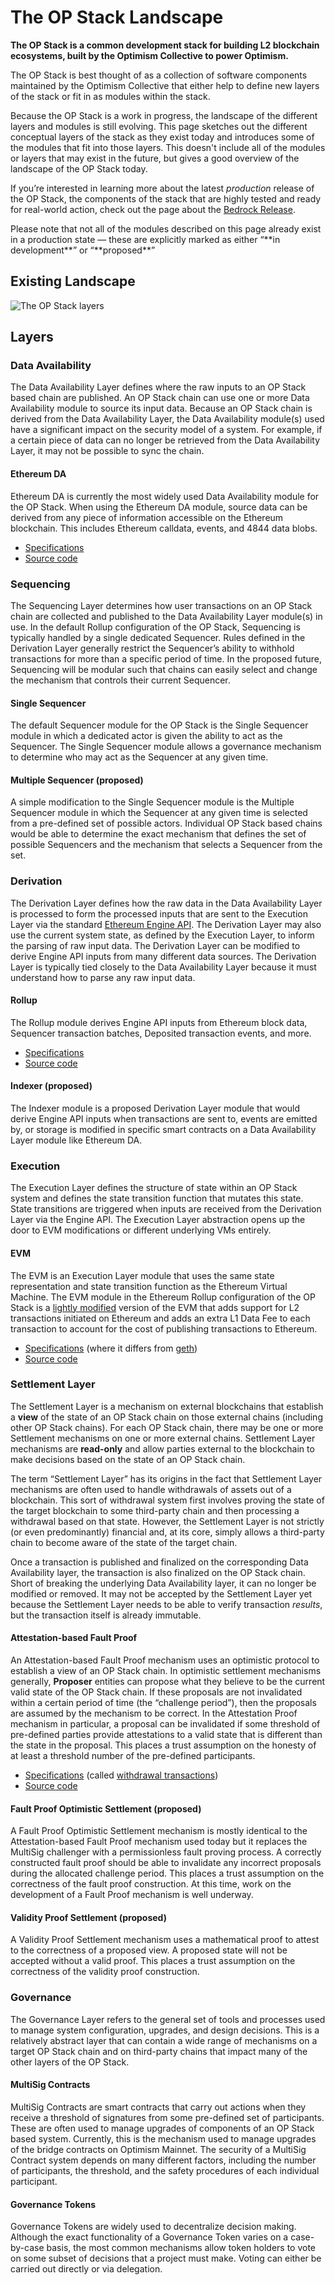 
# The OP Stack Landscape

**The OP Stack is a common development stack for building L2 blockchain ecosystems, built by the Optimism Collective to power Optimism.**

The OP Stack is best thought of as a collection of software components maintained by the Optimism Collective that either help to define new layers of the stack or fit in as modules within the stack.

Because the OP Stack is a work in progress, the landscape of the different layers and modules is still evolving.
This page sketches out the different conceptual layers of the stack as they exist today and introduces some of the modules that fit into those layers.
This doesn't include all of the modules or layers that may exist in the future, but gives a good overview of the landscape of the OP Stack today.

If you’re interested in learning more about the latest *production* release of the OP Stack, the components of the stack that are highly tested and ready for real-world action, check out the page about the [Bedrock Release](bedrock/overview).

<Callout type="warning">
  Please note that not all of the modules described on this page already exist in a production state — these are explicitly marked as either “**in development**” or “**proposed**”
</Callout>

## Existing Landscape

![The OP Stack layers](public/img/op-stack/protocol/landscape.png)

## Layers

### Data Availability

The Data Availability Layer defines where the raw inputs to an OP Stack based chain are published. An OP Stack chain can use one or more Data Availability module to source its input data. Because an OP Stack chain is derived from the Data Availability Layer, the Data Availability module(s) used have a significant impact on the security model of a system. For example, if a certain piece of data can no longer be retrieved from the Data Availability Layer, it may not be possible to sync the chain.

#### Ethereum DA

Ethereum DA is currently the most widely used Data Availability module for the OP Stack. When using the Ethereum DA module, source data can be derived from any piece of information accessible on the Ethereum blockchain. This includes Ethereum calldata, events, and 4844 data blobs.

*   [Specifications](https://github.com/ethereum-optimism/optimism/blob/129032f15b76b0d2a940443a39433de931a97a44/specs/derivation.md#batch-submission-wire-format)
*   [Source code](https://github.com/ethereum-optimism/optimism/tree/129032f15b76b0d2a940443a39433de931a97a44/op-batcher)

### Sequencing

The Sequencing Layer determines how user transactions on an OP Stack chain are collected and published to the Data Availability Layer module(s) in use. In the default Rollup configuration of the OP Stack, Sequencing is typically handled by a single dedicated Sequencer. Rules defined in the Derivation Layer generally restrict the Sequencer’s ability to withhold transactions for more than a specific period of time. In the proposed future, Sequencing will be modular such that chains can easily select and change the mechanism that controls their current Sequencer.

#### Single Sequencer

The default Sequencer module for the OP Stack is the Single Sequencer module in which a dedicated actor is given the ability to act as the Sequencer. The Single Sequencer module allows a governance mechanism to determine who may act as the Sequencer at any given time.

#### Multiple Sequencer (proposed)

A simple modification to the Single Sequencer module is the Multiple Sequencer module in which the Sequencer at any given time is selected from a pre-defined set of possible actors. Individual OP Stack based chains would be able to determine the exact mechanism that defines the set of possible Sequencers and the mechanism that selects a Sequencer from the set.

### Derivation

The Derivation Layer defines how the raw data in the Data Availability Layer is processed to form the processed inputs that are sent to the Execution Layer via the standard [Ethereum Engine API](https://github.com/ethereum/execution-apis/blob/94164851c1630ff0a9c31d8d7d3d4fb886e196c0/src/engine/README.md). The Derivation Layer may also use the current system state, as defined by the Execution Layer, to inform the parsing of raw input data. The Derivation Layer can be modified to derive Engine API inputs from many different data sources. The Derivation Layer is typically tied closely to the Data Availability Layer because it must understand how to parse any raw input data.

#### Rollup

The Rollup module derives Engine API inputs from Ethereum block data, Sequencer transaction batches, Deposited transaction events, and more.

*   [Specifications](https://github.com/ethereum-optimism/optimism/blob/129032f15b76b0d2a940443a39433de931a97a44/specs/derivation.md#l2-chain-derivation-pipeline)
*   [Source code](https://github.com/ethereum-optimism/optimism/tree/129032f15b76b0d2a940443a39433de931a97a44/op-node)

#### Indexer (proposed)

The Indexer module is a proposed Derivation Layer module that would derive Engine API inputs when transactions are sent to, events are emitted by, or storage is modified in specific smart contracts on a Data Availability Layer module like Ethereum DA.

### Execution

The Execution Layer defines the structure of state within an OP Stack system and defines the state transition function that mutates this state. State transitions are triggered when inputs are received from the Derivation Layer via the Engine API. The Execution Layer abstraction opens up the door to EVM modifications or different underlying VMs entirely.

#### EVM

The EVM is an Execution Layer module that uses the same state representation and state transition function as the Ethereum Virtual Machine. The EVM module in the Ethereum Rollup configuration of the OP Stack is a [lightly modified](https://op-geth.optimism.io/) version of the EVM that adds support for L2 transactions initiated on Ethereum and adds an extra L1 Data Fee to each transaction to account for the cost of publishing transactions to Ethereum.

*   [Specifications](https://github.com/ethereum-optimism/optimism/blob/129032f15b76b0d2a940443a39433de931a97a44/specs/exec-engine.md) (where it differs from [geth](https://geth.ethereum.org/))
*   [Source code](https://github.com/ethereum-optimism/op-geth/tree/09ade3df6d1d3a4f8f308553825348be132bc960)

### Settlement Layer

The Settlement Layer is a mechanism on external blockchains that establish a **view** of the state of an OP Stack chain on those external chains (including other OP Stack chains). For each OP Stack chain, there may be one or more Settlement mechanisms on one or more external chains. Settlement Layer mechanisms are **read-only** and allow parties external to the blockchain to make decisions based on the state of an OP Stack chain.

The term “Settlement Layer” has its origins in the fact that Settlement Layer mechanisms are often used to handle withdrawals of assets out of a blockchain. This sort of withdrawal system first involves proving the state of the target blockchain to some third-party chain and then processing a withdrawal based on that state. However, the Settlement Layer is not strictly (or even predominantly) financial and, at its core, simply allows a third-party chain to become aware of the state of the target chain.

Once a transaction is published and finalized on the corresponding Data Availability layer, the transaction is also finalized on the OP Stack chain. Short of breaking the underlying Data Availability layer, it can no longer be modified or removed. It may not be accepted by the Settlement Layer yet because the Settlement Layer needs to be able to verify transaction *results*, but the transaction itself is already immutable.

#### Attestation-based Fault Proof

An Attestation-based Fault Proof mechanism uses an optimistic protocol to establish a view of an OP Stack chain. In optimistic settlement mechanisms generally, **Proposer** entities can propose what they believe to be the current valid state of the OP Stack chain. If these proposals are not invalidated within a certain period of time (the “challenge period”), then the proposals are assumed by the mechanism to be correct. In the Attestation Proof mechanism in particular, a proposal can be invalidated if some threshold of pre-defined parties provide attestations to a valid state that is different than the state in the proposal. This places a trust assumption on the honesty of at least a threshold number of the pre-defined participants.

*   [Specifications](https://github.com/ethereum-optimism/optimism/blob/129032f15b76b0d2a940443a39433de931a97a44/specs/withdrawals.md) (called [withdrawal transactions](/dapp-developers/bridging/messaging))
*   [Source code](https://github.com/ethereum-optimism/optimism/tree/129032f15b76b0d2a940443a39433de931a97a44/packages/contracts-bedrock/contracts)

#### Fault Proof Optimistic Settlement (proposed)

A Fault Proof Optimistic Settlement mechanism is mostly identical to the Attestation-based Fault Proof mechanism used today but it replaces the MultiSig challenger with a permissionless fault proving process. A correctly constructed fault proof should be able to invalidate any incorrect proposals during the allocated challenge period. This places a trust assumption on the correctness of the fault proof construction. At this time, work on the development of a Fault Proof  mechanism is well underway.

#### Validity Proof Settlement (proposed)

A Validity Proof Settlement mechanism uses a mathematical proof to attest to the correctness of a proposed view. A proposed state will not be accepted without a valid proof. This places a trust assumption on the correctness of the validity proof construction.

### Governance

The Governance Layer refers to the general set of tools and processes used to manage system configuration, upgrades, and design decisions. This is a relatively abstract layer that can contain a wide range of mechanisms on a target OP Stack chain and on third-party chains that impact many of the other layers of the OP Stack.

#### MultiSig Contracts

MultiSig Contracts are smart contracts that carry out actions when they receive a threshold of signatures from some pre-defined set of participants. These are often used to manage upgrades of components of an OP Stack based system. Currently, this is the mechanism used to manage upgrades of the bridge contracts on Optimism Mainnet. The security of a MultiSig Contract system depends on many different factors, including the number of participants, the threshold, and the safety procedures of each individual participant.

#### Governance Tokens

Governance Tokens are widely used to decentralize decision making. Although the exact functionality of a Governance Token varies on a case-by-case basis, the most common mechanisms allow token holders to vote on some subset of decisions that a project must make. Voting can either be carried out directly or via delegation.
